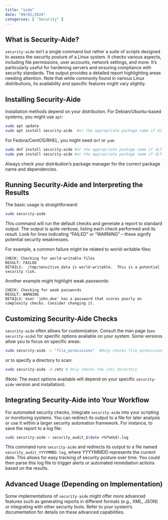 ```yaml
---
title: "aide"
date: "09/02/2024"
categories: [ "Security" ]
---
```

## What is Security-Aide?

`security-aide` isn't a single command but rather a suite of scripts designed to assess the security posture of a Linux system. It checks various aspects, including file permissions, user accounts, network settings, and more.  It's particularly useful for hardening servers and ensuring compliance with security standards.  The output provides a detailed report highlighting areas needing attention.  Note that while commonly found in various Linux distributions,  its availability and specific features might vary slightly.


## Installing Security-Aide

Installation methods depend on your distribution. For Debian/Ubuntu-based systems, you might use `apt`:

```bash
sudo apt update
sudo apt install security-aide  #or the appropriate package name if different
```

For Fedora/CentOS/RHEL, you might need `dnf` or `yum`:

```bash
sudo dnf install security-aide #or the appropriate package name if different
sudo yum install security-aide #or the appropriate package name if different
```

Always check your distribution's package manager for the correct package name and dependencies.


## Running Security-Aide and Interpreting the Results

The basic usage is straightforward:

```bash
sudo security-aide
```

This command will run the default checks and generate a report to standard output.  The output is quite verbose, listing each check performed and its result.  Look for lines indicating "FAILED" or "WARNING" – these signify potential security weaknesses.

For example, a common failure might be related to world-writable files:

```
CHECK: Checking for world-writable files
RESULT: FAILED
DETAILS:  /tmp/sensitive_data is world-writable.  This is a potential security risk.
```

Another example might highlight weak passwords:


```
CHECK: Checking for weak passwords
RESULT: WARNING
DETAILS: User 'john.doe' has a password that scores poorly on complexity checks. Consider changing it.
```

##  Customizing Security-Aide Checks

`security-aide` often allows for customization. Consult the man page (`man security-aide`) for specific options available on your system.  Some versions allow you to focus on specific areas:

```bash
sudo security-aide -c "file_permissions"  #Only checks file permissions
```

or to specify a directory to scan:

```bash
sudo security-aide -d /etc # Only checks the /etc directory
```

(Note:  The exact options available will depend on your specific `security-aide` version and installation).


## Integrating Security-Aide into Your Workflow

For automated security checks, integrate `security-aide` into your scripting or monitoring systems.  You can redirect its output to a file for later analysis or use it within a larger security automation framework. For instance, to save the report to a log file:

```bash
sudo security-aide > security_audit_$(date +%Y%m%d).log
```

This command runs `security-aide` and redirects its output to a file named `security_audit_YYYYMMDD.log`, where YYYYMMDD represents the current date.  This allows for easy tracking of security posture over time.  You could then parse this log file to trigger alerts or automated remediation actions based on the results.


## Advanced Usage (Depending on Implementation)

Some implementations of `security-aide` might offer more advanced features such as generating reports in different formats (e.g., XML, JSON) or integrating with other security tools. Refer to your system's documentation for details on these advanced capabilities.

